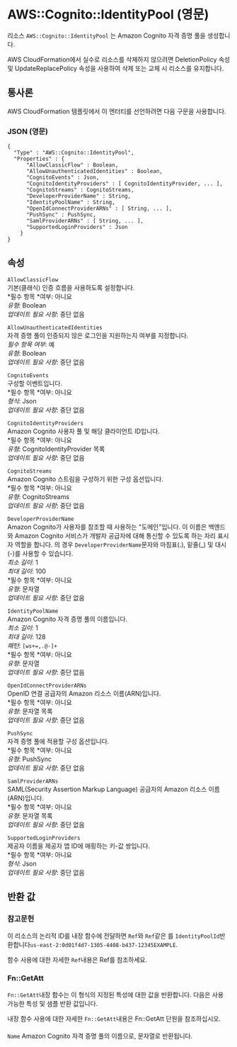 # AWS::Cognito::IdentityPool (영문)

리소스 `AWS::Cognito::IdentityPool` 는 Amazon Cognito 자격 증명 풀을 생성합니다.

AWS CloudFormation에서 실수로 리소스를 삭제하지 않으려면 DeletionPolicy 속성 및 UpdateReplacePolicy 속성을 사용하여 삭제 또는 교체 시 리소스를 유지합니다.

## 통사론

AWS CloudFormation 템플릿에서 이 엔터티를 선언하려면 다음 구문을 사용합니다.

### JSON (영문)

```
{
  "Type" : "AWS::Cognito::IdentityPool",
  "Properties" : {
      "AllowClassicFlow" : Boolean,
      "AllowUnauthenticatedIdentities" : Boolean,
      "CognitoEvents" : Json,
      "CognitoIdentityProviders" : [ CognitoIdentityProvider, ... ],
      "CognitoStreams" : CognitoStreams,
      "DeveloperProviderName" : String,
      "IdentityPoolName" : String,
      "OpenIdConnectProviderARNs" : [ String, ... ],
      "PushSync" : PushSync,
      "SamlProviderARNs" : [ String, ... ],
      "SupportedLoginProviders" : Json
    }
}
```

## 속성

`AllowClassicFlow`  
기본(클래식) 인증 흐름을 사용하도록 설정합니다.  
*필수 항목 *여부: 아니요  
_유형_: Boolean  
_업데이트 필요 사항_: 중단 없음

`AllowUnauthenticatedIdentities`  
자격 증명 풀이 인증되지 않은 로그인을 지원하는지 여부를 지정합니다.  
_필수 항목 여부_: 예  
_유형_: Boolean  
_업데이트 필요 사항_: 중단 없음

`CognitoEvents`  
구성할 이벤트입니다.  
*필수 항목 *여부: 아니요  
_형식_: Json  
_업데이트 필요 사항_: 중단 없음

`CognitoIdentityProviders`  
Amazon Cognito 사용자 풀 및 해당 클라이언트 ID입니다.  
*필수 항목 *여부: 아니요  
_유형_: CognitoIdentityProvider 목록  
_업데이트 필요 사항_: 중단 없음

`CognitoStreams`  
Amazon Cognito 스트림을 구성하기 위한 구성 옵션입니다.  
*필수 항목 *여부: 아니요  
_유형_: CognitoStreams  
_업데이트 필요 사항_: 중단 없음

`DeveloperProviderName`  
Amazon Cognito가 사용자를 참조할 때 사용하는 "도메인"입니다. 이 이름은 백엔드와 Amazon Cognito 서비스가 개발자 공급자에 대해 통신할 수 있도록 하는 자리 표시자 역할을 합니다. 의 경우 `DeveloperProviderName`문자와 마침표(.), 밑줄(\_) 및 대시(-)를 사용할 수 있습니다.  
_최소 길이_: 1  
_최대 길이_: 100  
*필수 항목 *여부: 아니요  
_유형_: 문자열  
_업데이트 필요 사항_: 중단 없음

`IdentityPoolName`  
Amazon Cognito 자격 증명 풀의 이름입니다.  
_최소 길이_: 1  
_최대 길이_: 128  
_패턴_: `[ws+=,.@-]+`  
*필수 항목 *여부: 아니요  
_유형_: 문자열  
_업데이트 필요 사항_: 중단 없음

`OpenIdConnectProviderARNs`  
OpenID 연결 공급자의 Amazon 리소스 이름(ARN)입니다.  
*필수 항목 *여부: 아니요  
_유형_: 문자열 목록  
_업데이트 필요 사항_: 중단 없음

`PushSync`  
자격 증명 풀에 적용할 구성 옵션입니다.  
*필수 항목 *여부: 아니요  
_유형_: PushSync  
_업데이트 필요 사항_: 중단 없음

`SamlProviderARNs`  
SAML(Security Assertion Markup Language) 공급자의 Amazon 리소스 이름(ARN)입니다.  
*필수 항목 *여부: 아니요  
_유형_: 문자열 목록  
_업데이트 필요 사항_: 중단 없음

`SupportedLoginProviders`  
제공자 이름을 제공자 앱 ID에 매핑하는 키-값 쌍입니다.  
*필수 항목 *여부: 아니요  
_형식_: Json  
_업데이트 필요 사항_: 중단 없음

## 반환 값

### 참고문헌

이 리소스의 논리적 ID를 내장 함수에 전달하면 `Ref`와 `Ref`같은 를 `IdentityPoolId`반환합니다`us-east-2:0d01f4d7-1305-4408-b437-12345EXAMPLE`.

함수 사용에 대한 자세한 `Ref`내용은 Ref를 참조하세요.

### Fn::GetAtt

`Fn::GetAtt`내장 함수는 이 형식의 지정된 특성에 대한 값을 반환합니다. 다음은 사용 가능한 특성 및 샘플 반환 값입니다.

내장 함수 사용에 대한 자세한 `Fn::GetAtt`내용은 Fn::GetAtt 단원을 참조하십시오.

####

`Name` Amazon Cognito 자격 증명 풀의 이름으로, 문자열로 반환됩니다.
